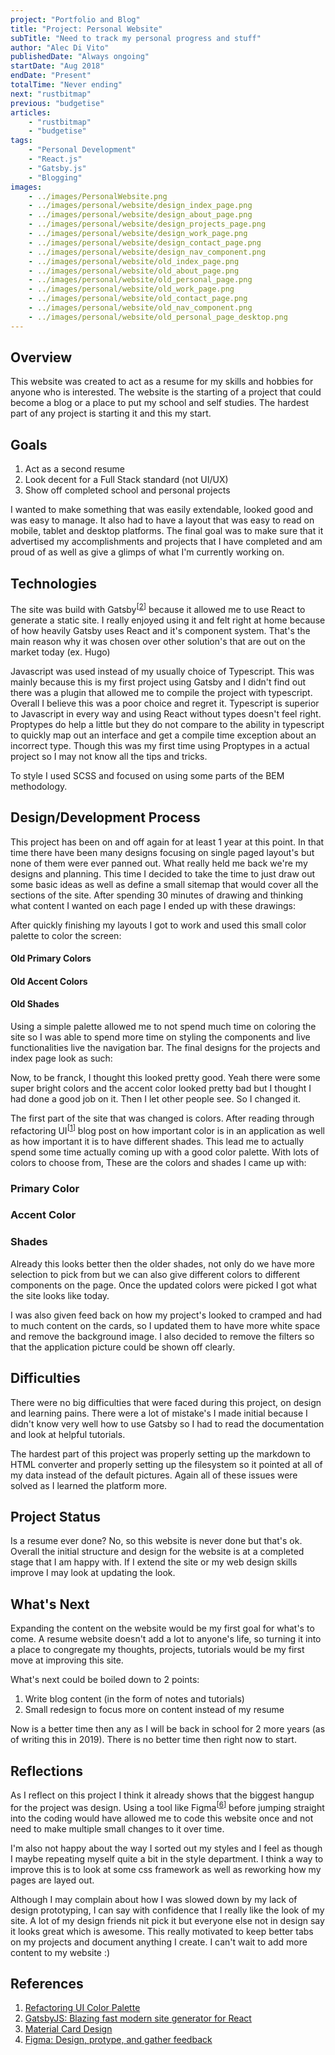 ```yaml
---
project: "Portfolio and Blog"
title: "Project: Personal Website"
subTitle: "Need to track my personal progress and stuff"
author: "Alec Di Vito"
publishedDate: "Always ongoing"
startDate: "Aug 2018"
endDate: "Present"
totalTime: "Never ending"
next: "rustbitmap"
previous: "budgetise"
articles:
    - "rustbitmap"
    - "budgetise"
tags:
    - "Personal Development"
    - "React.js"
    - "Gatsby.js"
    - "Blogging"
images:
    - ../images/PersonalWebsite.png
    - ../images/personal/website/design_index_page.png
    - ../images/personal/website/design_about_page.png
    - ../images/personal/website/design_projects_page.png
    - ../images/personal/website/design_work_page.png
    - ../images/personal/website/design_contact_page.png
    - ../images/personal/website/design_nav_component.png
    - ../images/personal/website/old_index_page.png
    - ../images/personal/website/old_about_page.png
    - ../images/personal/website/old_personal_page.png
    - ../images/personal/website/old_work_page.png
    - ../images/personal/website/old_contact_page.png
    - ../images/personal/website/old_nav_component.png
    - ../images/personal/website/old_personal_page_desktop.png
---
```


## Overview

This website was created to act as a resume for my skills and hobbies for anyone
who is interested. The website is the starting of a project that could become
a blog or a place to put my school and self studies. The hardest part of any
project is starting it and this my start.

## Goals

1. Act as a second resume
2. Look decent for a Full Stack standard (not UI/UX)
3. Show off completed school and personal projects

I wanted to make something that was easily extendable, looked good and was easy to manage. It also
had to have a layout that was easy to read on mobile, tablet and desktop platforms.
The final goal was to make sure that it advertised my accomplishments and
projects that I have completed and am proud of as well as give a glimps of what
I'm currently working on.

## Technologies

The site was build with Gatsby<sup>[[2](#gatsby)]</sup> because it allowed me to
use React to generate a static site. I really enjoyed using it and felt right at
home because of how heavily Gatsby uses React and it's component system. That's
the main reason why it was chosen over other solution's that are out on the market
today (ex. Hugo)

Javascript was used instead of my usually choice of Typescript. This was mainly
because this is my first project using Gatsby and I didn't find out there was a
plugin that allowed me to compile the project with typescript. Overall I believe
this was a poor choice and regret it. Typescript is superior to Javascript in
every way and using React without types doesn't feel right. Proptypes do help
a little but they do not compare to the ability in typescript to quickly map
out an interface and get a compile time exception about an incorrect type. Though
this was my first time using Proptypes in a actual project so I may not know all
the tips and tricks.

To style I used SCSS and focused on using some parts of the BEM methodology.

## Design/Development Process

This project has been on and off again for at least 1 year at this point.
In that time there have been many designs focusing on single paged layout's
but none of them were ever panned out. What really held me back we're my designs and
planning. This time I decided to take the time to just draw out some basic ideas
as well as define a small sitemap that would cover all the sections of the site.
After spending 30 minutes of drawing and thinking what content I wanted on each
page I ended up with these drawings:

<div class="grid grid--3">
    <Design_index_page alt="Initial design for home page"/>
    <Design_about_page alt="Initial design for about page"/>
    <Design_projects_page alt="Initial design for projects page"/>
    <Design_work_page alt="Initial design for work page"/>
    <Design_contact_page alt="Initial design for contact page"/>
    <Design_nav_component alt="Initial design for the nav component"/>
</div>

After quickly finishing my layouts I got to work and used this small color palette
to color the screen:

<h4>Old Primary Colors</h4>
<div>
    <span class="color--square old-primary-1"></span>
</div>
<h4>Old Accent Colors</h4>
<div>
    <span class="color--square old-accent-1"></span>
</div>
<h4>Old Shades</h4>
<div>
    <span class="color--square old-shade-1"></span>
    <span class="color--square old-shade-2"></span>
</div>

Using a simple palette allowed me to not spend much time on coloring the site so
I was able to spend more time on styling the components and live functionalities
live the navigation bar. The final designs for the projects and index page look
as such:

<div class="grid grid--3">
    <Old_index_page alt="first vision of the home page" />
    <Old_about_page alt="first vision of the about page" />
    <Old_personal_page alt="first vision of the projects page" />
    <Old_work_page alt="first vision of the work page" />
    <Old_contact_page alt="first vision of the contact page" />
    <Old_nav_component alt="first vision of the active nav component" />
</div>

Now, to be franck, I thought this looked pretty good. Yeah there were some super
bright colors and the accent color looked pretty bad but I thought I had done a
good job on it. Then I let other people see. So I changed it.

The first part of the site that was changed is colors. After reading through
refactoring UI<sup>[[1](#refactoringui)]</sup> blog post on how important color
is in an application as well as how important it is to have different shades. This
lead me to actually spend some time actually coming up with a good color palette.
With lots of colors to choose from, These are the colors and shades I came up with:

<h3>Primary Color</h3>
<div>
    <span class="color--square primary-1"></span>
    <span class="color--square primary-2"></span>
    <span class="color--square primary-3"></span>
    <span class="color--square primary-4"></span>
    <span class="color--square primary-5"></span>
    <span class="color--square primary-6"></span>
    <span class="color--square primary-7"></span>
    <span class="color--square primary-8"></span>
    <span class="color--square primary-9"></span>
</div>

<h3>Accent Color</h3>
<div>
    <span class="color--square accent-1"></span>
    <span class="color--square accent-2"></span>
    <span class="color--square accent-3"></span>
    <span class="color--square accent-4"></span>
    <span class="color--square accent-5"></span>
    <span class="color--square accent-6"></span>
    <span class="color--square accent-7"></span>
    <span class="color--square accent-8"></span>
    <span class="color--square accent-9"></span>
</div>

<h3>Shades</h3>
<div>
    <span class="color--square shade-1"></span>
    <span class="color--square shade-2"></span>
    <span class="color--square shade-3"></span>
    <span class="color--square shade-4"></span>
    <span class="color--square shade-5"></span>
    <span class="color--square shade-6"></span>
    <span class="color--square shade-7"></span>
    <span class="color--square shade-8"></span>
    <span class="color--square shade-9"></span>
</div>

Already this looks better then the older shades, not only do we have more selection
to pick from but we can also give different colors to different components on the page.
Once the updated colors were picked I got what the site looks like today.

I was also given feed back on how my project's looked to cramped and had to
much content on the cards, so I updated them to have more white space and remove
the background image. I also decided to remove the filters so that the application
picture could be shown off clearly.

## Difficulties

There were no big difficulties that were faced during this project, on design
and learning pains. There were a lot of mistake's I made initial because I
didn't know very well how to use Gatsby so I had to read the documentation and
look at helpful tutorials.

The hardest part of this project was properly setting up the markdown to HTML
converter and properly setting up the filesystem so it pointed at all of my data
instead of the default pictures. Again all of these issues were solved as I learned
the platform more.

## Project Status

Is a resume ever done? No, so this website is never done but that's ok.
Overall the initial structure and design for the website is at a completed stage
that I am happy with. If I extend the site or my web design skills improve I may
look at updating the look.

## What's Next

Expanding the content on the website would be my first goal for what's to come.
A resume website doesn't add a lot to anyone's life, so turning it into a place
to congregate my thoughts, projects, tutorials would be my first move at improving
this site.

What's next could be boiled down to 2 points:

1. Write blog content (in the form of notes and tutorials)
2. Small redesign to focus more on content instead of my resume

Now is a better time then any as I will be back in school for 2 more years (as
of writing this in 2019). There is no better time then right now to start.

## Reflections

As I reflect on this project I think it already shows that the biggest hangup for
the project was design. Using a tool like Figma<sup>[[6](#figma)]</sup> before
jumping straight into the coding would have allowed me to code this website once
and not need to make multiple small changes to it over time.

I'm also not happy about the way I sorted out my styles and I feel as though I
maybe repeating myself quite a bit in the style department. I think a way to
improve this is to look at some css framework as well as reworking how my pages
are layed out.

Although I may complain about how I was slowed down by my lack of design prototyping,
I can say with confidence that I really like the look of my site. A lot of my
design friends nit pick it but everyone else not in design say it looks great
which is awesome. This really motivated to keep better tabs on my projects and
document anything I create. I can't wait to add more content to my website :)

## References

1. <a href="https://refactoringui.com/previews/building-your-color-palette/" rel="noopener noreferrer" target="_blank" id="refactoringui">Refactoring UI Color Palette</a>
2. <a href="https://www.gatsbyjs.org" rel="noopener noreferrer" target="_blank" id="gatsby">GatsbyJS: Blazing fast modern site generator for React</a>
3. <a href="https://material.io/components/cards/#specs" rel="noopener noreferrer" target="_blank" id="material">Material Card Design</a>
4. <a href="https://www.figma.com" id="figma" rel="noopener noreferrer" target="_blank">Figma: Design, protype, and gather feedback</a>
